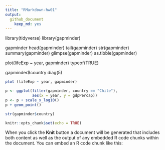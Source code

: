 ```yaml
---
title: "RMarkdown-hw01"
output: 
  github_document 
    keep_md: yes
---
```


library(tidyverse)
library(gapminder)

gapminder
head(gapminder)
tail(gapminder)
str(gapminder)
summary(gapminder)
glimpse(gapminder)
as.tibble(gapminder)


plot(lifeExp ~ year, gapminder)
typeof(TRUE)

gapminder$country
diag(5)

```r
plot (lifeExp ~ year, gapminder)
```

```r
p <- ggplot(filter(gapminder, country == "Chile"),
            aes(x = year, y = gdpPercap))
p <- p + scale_x_log10()
p + geom_point()
```

```r
str(gapminder$country)
```


```r
knitr::opts_chunk$set(echo = TRUE)
```



When you click the **Knit** button a document will be generated that includes both content as well as the output of any embedded R code chunks within the document. You can embed an R code chunk like this:




